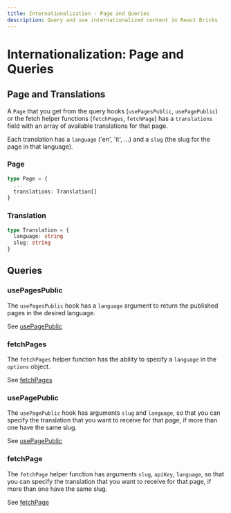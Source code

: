 ```yaml
---
title: Internationalization - Page and Queries
description: Query and use internationalized content in React Bricks
---
```


# Internationalization: Page and Queries

## Page and Translations

A `Page` that you get from the query hooks (`usePagesPublic`, `usePagePublic`) or the fetch helper functions (`fetchPages`, `fetchPage`) has a `translations` field with an array of available translations for that page.

Each translation has a `language` ('en', 'it', ...) and a `slug` (the slug for the page in that language).

### Page

```ts highlight=3
type Page = {
  ...
  translations: Translation[]
}
```

### Translation

```ts
type Translation = {
  language: string
  slug: string
}
```

## Queries

### usePagesPublic

The `usePagesPublic` hook has a `language` argument to return the published pages in the desired language.

See [usePagePublic](/api-reference/hooks/use-pages-public)

### fetchPages

The `fetchPages` helper function has the ability to specify a `language` in the `options` object.

See [fetchPages](/api-reference/utilities/fetch-pages)

### usePagePublic

The `usePagePublic` hook has arguments `slug` and `language`, so that you can specify the translation that you want to receive for that page, if more than one have the same slug.

See [usePagePublic](/api-reference/hooks/use-page-public)

### fetchPage

The `fetchPage` helper function has arguments `slug`, `apiKey`, `language`, so that you can specify the translation that you want to receive for that page, if more than one have the same slug.

See [fetchPage](/api-reference/utilities/fetch-page)
